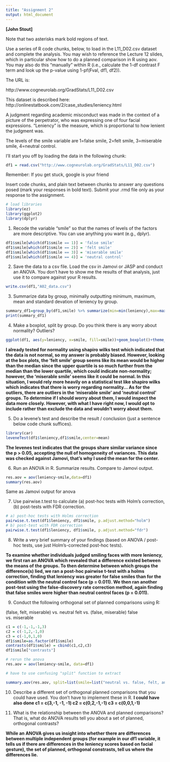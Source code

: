 ```yaml
---
title: "Assignment 2"
output: html_document
---
```


**[John Stout]**

Note that two asterisks mark bold regions of text. 

Use a series of R code chunks, below, to load in the L11_D02.csv dataset and complete the analysis. You may wish to reference the Lecture 12 slides, which in particular show how to do a planned comparison in R using aov. You may also do this "manually" within R (i.e., calculate the 1-df contrast F term and look up the p-value using 1-pf(Fval, df1, df2)).

The URL is:

http://www.cogneurolab.org/GradStats/L11_D02.csv

This dataset is described here: http://onlinestatbook.com/2/case_studies/leniency.html

A judgment regarding academic misconduct was made in the context of a picture of the perpetrator, who was expressing one of four facial expressions. "Leniency" is the measure, which is proportional to how lenient the judgment was. 

The levels of the smile variable are 1=false smile, 2=felt smile, 3=miserable smile, 4=neutral control.

I'll start you off by loading the data in the following chunk:

```r
df1 = read.csv("http://www.cogneurolab.org/GradStats/L11_D02.csv")
```

Remember: If you get stuck, google is your friend

Insert code chunks, and plain text between chunks to answer any questions posed (mark your responses in bold text). Submit your .rmd file only as your response to the assignment.

```r
# load libraries
library(ez)
library(ggplot2)
library(dplyr)
```

1. Recode the variable "smile" so that the names of levels of the factors are more descriptive. You can use anything you want (e.g., dplyr). 

```r
df1$smile[which(df1$smile == 1)] = 'false smile'
df1$smile[which(df1$smile == 2)] = 'felt smile'
df1$smile[which(df1$smile == 3)] = 'miserable smile'
df1$smile[which(df1$smile == 4)] = 'neutral control'
```

2. Save the data to a csv file. Load the csv in Jamovi or JASP and conduct an ANOVA. You don't have to show me the results of that analysis, just use it to compare against your R results. 

```r
write.csv(df1,"A02_data.csv")
```

3. Summarize data by group, minimally outputting minimum, maximum, mean and standard devation of leniency by group.

```r
summary_df1=group_by(df1,smile) %>% summarize(min=min(leniency),max=max(leniency),mean=mean(leniency),sd=sd(leniency))
print(summary_df1)
```
  
4. Make a boxplot, split by group. Do you think there is any worry about normality? Outliers?

```r
ggplot(df1, aes(y=leniency, x=smile, fill=smile))+geom_boxplot()+theme_minimal()
```

**I already tested for normality using shapiro wilks test which indicated that the data is not normal, so my answer is probably biased. However, looking at the box plots, the 'felt smile' group seems like its mean would be higher than the median since the upper quartile is so much further from the median than the lower quartile, which could indicate non-normality; however, the 'miserable smile' seems like it could be normal. In this situation, I would rely more heavily on a statistical test like shapiro wilks which indicates that there is worry regarding normality... As for the outliers, there are outliers in the 'miserable smile' and 'neutral control' groups. To determine if I should worry about them, I would inspect the data more closely. However, with what I have right now, I would opt to include rather than exclude the data and wouldn't worry about them.**

5. Do a levene's test and describe the result / conclusion (just a sentence below code chunk suffices).

```r
library(car)
leveneTest(df1$leniency,df1$smile,center=mean)
```

**The levenes test indicates that the groups share similar variance since the p > 0.05, accepting the null of homogeneity of variances. This data was checked against Jamovi, that's why I used the mean for the center.**

6. Run an ANOVA in R. Summarize results. Compare to Jamovi output.
```r
res.aov = aov(leniency~smile,data=df1)
summary(res.aov)
```
Same as Jamovi output for anova

7. Use pairwise.t.test to calculate (a) post-hoc tests with Holm's correction, (b) post-tests with FDR correction.

```r
# a) post-hoc tests with Holms correction
pairwise.t.test(df1$leniency, df1$smile, p.adjust.method="holm")
# b) post-test with FDR correction
pairwise.t.test(df1$leniency, df1$smile, p.adjust.method="fdr")
```
8. Write a very brief summary of your findings (based on ANOVA / post-hoc tests, use just Holm's-corrected post-hoc tests).

**To examine whether individuals judged smiling faces with more leniency, we first ran an ANOVA which revealed that a difference existed between the means of the groups. To then determine between which groups the difference(s) lied, we ran a post-hoc pairwise t-test with a holms correction, finding that leniency was greater for false smiles than for the condition with the neutral control face (p = 0.011). We then ran another post-test using the false-discovery rate correction method, again finding that false smiles were higher than neutral control faces (p = 0.011). **

9. Conduct the following orthogonal set of planned comparisons using R:

(false, felt, miserable) vs. neutral
felt vs. (false, miserable)
false vs. miserable

```r
c1 = c(-1,-1,-1,3)
c2 = c(-1,2,-1,0)
c3 = c(-1,0,1,0)
df1$smile=as.factor(df1$smile)
contrasts(df1$smile) = cbind(c1,c2,c3)
df1$smile["contrasts"]

# rerun the anova
res.aov = aov(leniency~smile, data=df1)

# have to use confusing "split" function to extract

summary.aov(res.aov, split=list(smile=list("neutral vs. false, felt, and miserable"=1,"felt vs. false and miserable"=2,"false vs. miserable"=3)))

```

10. Describe a different set of orthogonal planned comparisons that you could have used. You don't have to implement these in R.
**I could have also done c1 = c(3,-1, -1, -1) c2 = c(0,2,-1,-1) c3 = c(0,0,1,-1) **

11. What is the relationship between the ANOVA and planned comparisons? That is, what do ANOVA results tell you about a set of planned, orthogonal contrasts?

**While an ANOVA gives us insight into whether there are differences between multiple independent groups (for example in our df1 variable, it tells us if there are differences in the leniency scores based on facial gesture), the set of planned, orthogonal  constrasts, tell us where the differences lie. **


